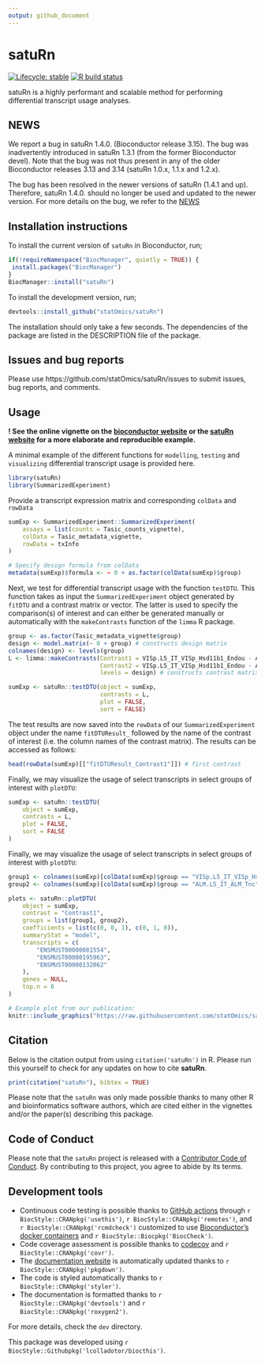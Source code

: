 ```yaml
---
output: github_document
---
```


<!-- README.md is generated from README.Rmd. Please edit that file -->

# satuRn

<!-- badges: start -->
[![Lifecycle: stable](https://img.shields.io/badge/lifecycle-stable-blue.svg)](https://www.tidyverse.org/lifecycle/#stable)
[![R build status](https://github.com/statOmics/satuRn/workflows/R-CMD-check-bioc/badge.svg)](https://github.com/statOmics/satuRn/actions)
<!-- badges: end -->

satuRn is a highly performant and scalable method for performing differential transcript usage analyses.

## NEWS

We report a bug in satuRn 1.4.0. (Bioconductor release 3.15). The bug was
inadvertently introduced in satuRn 1.3.1 (from the former Bioconductor devel).
Note that the bug was not thus present in any of the older Bioconductor releases 
3.13 and 3.14 (satuRn 1.0.x, 1.1.x and 1.2.x).

The bug has been resolved in the newer versions of satuRn (1.4.1 and up).
Therefore, satuRn 1.4.0. should no longer be
used and updated to the newer version. For more details on the bug, we refer
to the [NEWS](https://github.com/statOmics/satuRn/blob/master/NEWS.md)

## Installation instructions

To install the current version of `satuRn` in Bioconductor, run;

```r
if(!requireNamespace("BiocManager", quietly = TRUE)) {
 install.packages("BiocManager") 
}
BiocManager::install("satuRn")
```

To install the development version, run;

```r
devtools::install_github("statOmics/satuRn")
```

The installation should only take a few seconds.
The dependencies of the package are listed in the DESCRIPTION file of the package.

## Issues and bug reports

Please use https://github.com/statOmics/satuRn/issues to submit issues, bug reports, and comments.

## Usage 

**! See the online vignette on the [bioconductor website](https://www.bioconductor.org/packages/devel/bioc/vignettes/satuRn/inst/doc/Vignette.html) or the [satuRn website](https://statomics.github.io/satuRn/articles/Vignette.html) for a more elaborate and reproducible example.**

A minimal example of the different functions for `modelling`, `testing` and `visualizing` differential transcript usage is provided here. 

```r
library(satuRn)
library(SummarizedExperiment)
```

Provide a transcript expression matrix and corresponding `colData` and `rowData`

```r
sumExp <- SummarizedExperiment::SummarizedExperiment(
    assays = list(counts = Tasic_counts_vignette),
    colData = Tasic_metadata_vignette,
    rowData = txInfo
)

# Specify design formula from colData
metadata(sumExp)$formula <- ~ 0 + as.factor(colData(sumExp)$group)
```

Next, we test for differential transcript usage with the function
`testDTU`. This function takes as input the `SummarizedExperiment`
object generated by `fitDTU` and a contrast matrix or vector. The latter
is used to specify the comparison(s) of interest and can either be
generated manually or automatically with the `makeContrasts` function of
the `limma` R package.

```r
group <- as.factor(Tasic_metadata_vignette$group)
design <- model.matrix(~ 0 + group) # constructs design matrix
colnames(design) <- levels(group)
L <- limma::makeContrasts(Contrast1 = VISp.L5_IT_VISp_Hsd11b1_Endou - ALM.L5_IT_ALM_Tnc,
                          Contrast2 = VISp.L5_IT_VISp_Hsd11b1_Endou - ALM.L5_IT_ALM_Tmem163_Dmrtb1, 
                          levels = design) # constructs contrast matrix

sumExp <- satuRn::testDTU(object = sumExp, 
                          contrasts = L, 
                          plot = FALSE, 
                          sort = FALSE)
```

The test results are now saved into the `rowData` of our
`SummarizedExperiment` object under the name `fitDTUResult_` followed by
the name of the contrast of interest (i.e. the column names of the
contrast matrix). The results can be accessed as follows:

```r
head(rowData(sumExp)[["fitDTUResult_Contrast1"]]) # first contrast
```

Finally, we may visualize the usage of select transcripts in select
groups of interest with `plotDTU`:

```r
sumExp <- satuRn::testDTU(
    object = sumExp,
    contrasts = L,
    plot = FALSE,
    sort = FALSE
)
```

Finally, we may visualize the usage of select transcripts 
in select groups of interest with `plotDTU`:

```r
group1 <- colnames(sumExp)[colData(sumExp)$group == "VISp.L5_IT_VISp_Hsd11b1_Endou"]
group2 <- colnames(sumExp)[colData(sumExp)$group == "ALM.L5_IT_ALM_Tnc"]

plots <- satuRn::plotDTU(
    object = sumExp,
    contrast = "Contrast1",
    groups = list(group1, group2),
    coefficients = list(c(0, 0, 1), c(0, 1, 0)),
    summaryStat = "model",
    transcripts = c(
        "ENSMUST00000081554",
        "ENSMUST00000195963",
        "ENSMUST00000132062"
    ),
    genes = NULL,
    top.n = 6
)
```

```r
# Example plot from our publication:
knitr::include_graphics("https://raw.githubusercontent.com/statOmics/satuRn/master/inst/figures/README-DTU_plot.png")
```

## Citation

Below is the citation output from using `citation('satuRn')` in R. Please
run this yourself to check for any updates on how to cite __satuRn__.

```r
print(citation("satuRn"), bibtex = TRUE)
```

Please note that the `satuRn` was only made possible thanks to many other R and bioinformatics software authors, which are cited either in the vignettes and/or the paper(s) describing this package.

## Code of Conduct

Please note that the `satuRn` project is released with a [Contributor Code of Conduct](https://contributor-covenant.org/version/2/0/CODE_OF_CONDUCT.html). By contributing to this project, you agree to abide by its terms.

## Development tools

* Continuous code testing is possible thanks to [GitHub actions](https://www.tidyverse.org/blog/2020/04/usethis-1-6-0/)  through `r BiocStyle::CRANpkg('usethis')`, `r BiocStyle::CRANpkg('remotes')`, and `r BiocStyle::CRANpkg('rcmdcheck')` customized to use [Bioconductor's docker containers](https://www.bioconductor.org/help/docker/) and `r BiocStyle::Biocpkg('BiocCheck')`.
* Code coverage assessment is possible thanks to [codecov](https://codecov.io/gh) and `r BiocStyle::CRANpkg('covr')`.
* The [documentation website](http://statOmics.github.io/satuRn) is automatically updated thanks to `r BiocStyle::CRANpkg('pkgdown')`.
* The code is styled automatically thanks to `r BiocStyle::CRANpkg('styler')`.
* The documentation is formatted thanks to `r BiocStyle::CRANpkg('devtools')` and `r BiocStyle::CRANpkg('roxygen2')`.

For more details, check the `dev` directory.

This package was developed using `r BiocStyle::Githubpkg('lcolladotor/biocthis')`.


